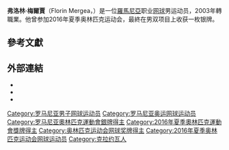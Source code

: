 {{noteTA
|G1=Tennis
}}
{{Infobox 网球
|姓名=Florin Mergea
|image=[[File:Mergea_RG16_(5)_(27369258786).jpg|250px]]
|国籍={{ROM}}
|生年=1985年
|生日={{Birth date and age|df=yes|1985|1|26}}
|出生地={{ROM}}[[克拉約瓦|克拉約瓦]]
|居住地={{ROM}}[[布加勒斯特|布加勒斯特]]
|身高=180
|体重=75
|持拍手=右
|反拍=單手
|转职业年=
|球拍=
|球衣=
|球鞋=
|单打最高排名=
|双打最高排名=7（2015年7月13日）
|现单打排名=
|现双打排名=
|单打冠军头衔=0
|双打冠军头衔=6
|职业战绩=3胜4负（單打）<br /> 152胜120负（雙打）
|奖金=1,682,712[[美元|美元]]
|澳網雙打最好成績=八強（2015）
|法網雙打最好成績=四強（2014）
|溫網雙打最好成績=四強（[[2015年溫布頓網球錦標賽男子雙打比賽|2015]]）
|美網雙打最好成績=八強（2015）
|大满贯个数=0个（单打0个）
|奥运会最好成绩=
}}
'''弗洛林·梅爾賈'''（Florin Mergea，{{bd|1985年|1月26日|catIdx=Mergea, Florin}}）是一位[[羅馬尼亞|羅馬尼亞]]职业[[网球|网球]]男运动员，2003年轉職業。他曾参加2016年夏季奥林匹克运动会，最終在男双项目上收获一枚银牌。

== 參考文獻 ==
<div class="references-small">
<references />
</div>

== 外部連結 ==
* {{ATP|id=MB27}}
* {{ITF Profile|id=100001450}}
* {{DavisCupplayerlink|id=100001450}}

{{網球選手前十名}}
{{DEFAULTSORT:Mergea, Florin}}
[[Category:罗马尼亚男子网球运动员|Category:罗马尼亚男子网球运动员]]
[[Category:罗马尼亚奥运网球运动员|Category:罗马尼亚奥运网球运动员]]
[[Category:罗马尼亚奧林匹克運動會銀牌得主|Category:罗马尼亚奧林匹克運動會銀牌得主]]
[[Category:2016年夏季奧林匹克運動會獎牌得主|Category:2016年夏季奧林匹克運動會獎牌得主]]
[[Category:奥林匹克运动会网球奖牌得主|Category:奥林匹克运动会网球奖牌得主]]
[[Category:2016年夏季奥林匹克运动会网球运动员|Category:2016年夏季奥林匹克运动会网球运动员]]
[[Category:克拉约瓦人|Category:克拉约瓦人]]